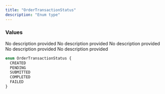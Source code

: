 ```yaml
---
title: "OrderTransactionStatus"
description: "Enum type"
---
```


### Values

<ResponseField name="CREATED" type="enum">
  No description provided
</ResponseField>

<ResponseField name="PENDING" type="enum">
  No description provided
</ResponseField>

<ResponseField name="SUBMITTED" type="enum">
  No description provided
</ResponseField>

<ResponseField name="COMPLETED" type="enum">
  No description provided
</ResponseField>

<ResponseField name="FAILED" type="enum">
  No description provided
</ResponseField>


```graphql OrderTransactionStatus
enum OrderTransactionStatus {
  CREATED
  PENDING
  SUBMITTED
  COMPLETED
  FAILED
}
```
